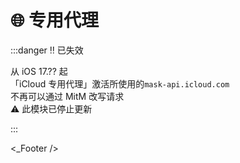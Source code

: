 
# 🌐 专用代理

:::danger ‼️ 已失效

从 iOS 17.?? 起  
「iCloud 专用代理」激活所使用的`mask-api.icloud.com`  
不再可以通过 MitM 改写请求  
⚠️ 此模块已停止更新

:::

<PrivateRelay />
<_Footer />
